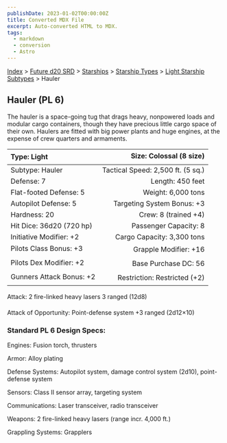 ```yaml
---
publishDate: 2023-01-02T00:00:00Z
title: Converted MDX File
excerpt: Auto-converted HTML to MDX.
tags:
  - markdown
  - conversion
  - Astro
---
```


[Index](-index) > [Future d20 SRD](future-d20-srd-index) > [Starships](future-d20-srd-starships-index) > [Starship Types](future-d20-srd-starships-starship-types-index) > [Light Starship Subtypes](future-d20-srd-starships-starship-types-light-starship-subtypes-index) > Hauler

## Hauler (PL 6)

The hauler is a space-going tug that drags heavy, nonpowered loads and modular cargo containers, though they have precious little cargo space of their own. Haulers are fitted with big power plants and huge engines, at the expense of crew quarters and armaments.

| Type: Light              |           Size: Colossal (8 size) |
| :----------------------- | --------------------------------: |
| Subtype: Hauler          | Tactical Speed: 2,500 ft. (5 sq.) |
| Defense: 7               |                  Length: 450 feet |
| Flat-footed Defense: 5   |                Weight: 6,000 tons |
| Autopilot Defense: 5     |        Targeting System Bonus: +3 |
| Hardness: 20             |              Crew: 8 (trained +4) |
| Hit Dice: 36d20 (720 hp) |             Passenger Capacity: 8 |
| Initiative Modifier: +2  |        Cargo Capacity: 3,300 tons |
| Pilots Class Bonus: +3   |             Grapple Modifier: +16 |
| Pilots Dex Modifier: +2  |              Base Purchase DC: 56 |
| Gunners Attack Bonus: +2 |      Restriction: Restricted (+2) |

Attack: 2 fire-linked heavy lasers 3 ranged (12d8)

Attack of Opportunity: Point-defense system +3 ranged (2d12×10)

### Standard PL 6 Design Specs:

Engines: Fusion torch, thrusters

Armor: Alloy plating

Defense Systems: Autopilot system, damage control system (2d10), point-defense system

Sensors: Class II sensor array, targeting system

Communications: Laser transceiver, radio transceiver

Weapons: 2 fire-linked heavy lasers (range incr. 4,000 ft.)

Grappling Systems: Grapplers
